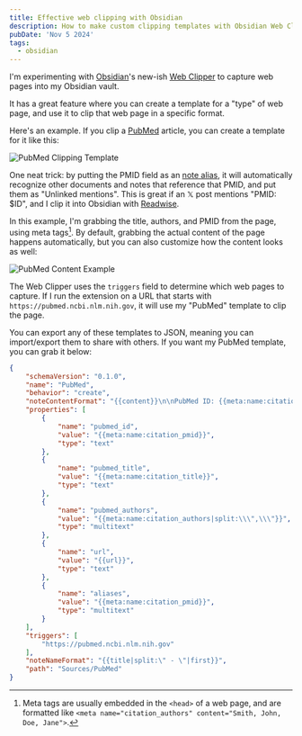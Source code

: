 ```yaml
---
title: Effective web clipping with Obsidian
description: How to make custom clipping templates with Obsidian Web Clipper
pubDate: 'Nov 5 2024'
tags:
  - obsidian
---
```


I'm experimenting with [Obsidian](https://obsidian.md/)'s new-ish [Web Clipper](https://obsidian.md/clipper) to capture web pages into my Obsidian vault.

It has a great feature where you can create a template for a "type" of web page, and use it to clip that web page in a specific format.

Here's an example. If you clip a [PubMed](https://pubmed.ncbi.nlm.nih.gov/) article, you can create a template for it like this:

<Image src={PubmedConfig} alt="PubMed Clipping Template" />

One neat trick: by putting the PMID field as an [note alias](https://help.obsidian.md/Linking+notes+and+files/Aliases), it will automatically recognize other documents and notes that reference that PMID, and put them as "Unlinked mentions". This is great if an 𝕏 post mentions "PMID: $ID", and I clip it into Obsidian with [Readwise](https://readwise.io/).

In this example, I'm grabbing the title, authors, and PMID from the page, using meta tags[^1]. By default, grabbing the actual content of the page happens automatically, but you can also customize how the content looks as well:

<Image src={PubmedContent} alt="PubMed Content Example" />

The Web Clipper uses the `triggers` field to determine which web pages to capture. If I run the extension on a URL that starts with `https://pubmed.ncbi.nlm.nih.gov`, it will use my "PubMed" template to clip the page.

You can export any of these templates to JSON, meaning you can import/export them to share with others. If you want my PubMed template, you can grab it below:

```json
{
	"schemaVersion": "0.1.0",
	"name": "PubMed",
	"behavior": "create",
	"noteContentFormat": "{{content}}\n\nPubMed ID: {{meta:name:citation_pmid}}",
	"properties": [
		{
			"name": "pubmed_id",
			"value": "{{meta:name:citation_pmid}}",
			"type": "text"
		},
		{
			"name": "pubmed_title",
			"value": "{{meta:name:citation_title}}",
			"type": "text"
		},
		{
			"name": "pubmed_authors",
			"value": "{{meta:name:citation_authors|split:\\\",\\\"}}",
			"type": "multitext"
		},
		{
			"name": "url",
			"value": "{{url}}",
			"type": "text"
		},
		{
			"name": "aliases",
			"value": "{{meta:name:citation_pmid}}",
			"type": "multitext"
		}
	],
	"triggers": [
		"https://pubmed.ncbi.nlm.nih.gov"
	],
	"noteNameFormat": "{{title|split:\" - \"|first}}",
	"path": "Sources/PubMed"
}
```

[^1]: Meta tags are usually embedded in the `<head>` of a web page, and are formatted like `<meta name="citation_authors" content="Smith, John, Doe, Jane">`.
